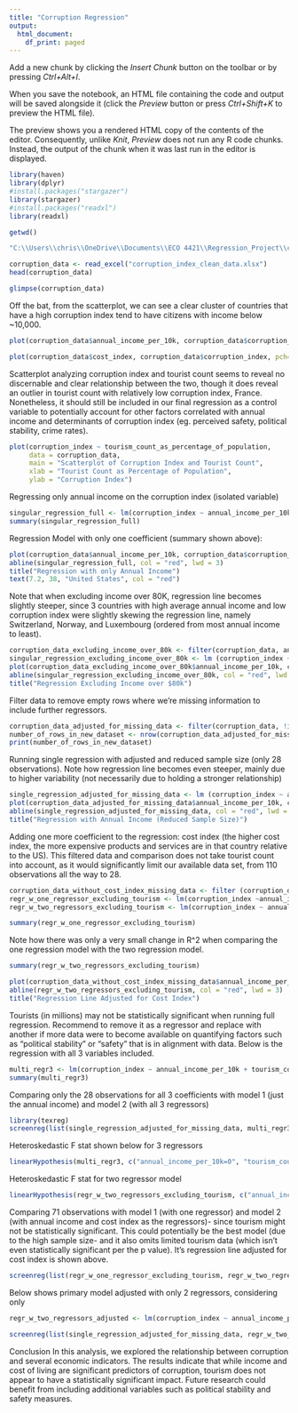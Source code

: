 ---
title: "Corruption Regression"
output:
  html_document:
    df_print: paged
---

Add a new chunk by clicking the *Insert Chunk* button on the toolbar or by pressing *Ctrl+Alt+I*.

When you save the notebook, an HTML file containing the code and output will be saved alongside it (click the *Preview* button or press *Ctrl+Shift+K* to preview the HTML file).

The preview shows you a rendered HTML copy of the contents of the editor. Consequently, unlike *Knit*, *Preview* does not run any R code chunks. Instead, the output of the chunk when it was last run in the editor is displayed.
```{r}
library(haven)
library(dplyr)
#install.packages("stargazer")
library(stargazer)
#install.packages("readxl")
library(readxl)
```

```{r}
getwd()
```
```{r}
"C:\\Users\\chris\\OneDrive\\Documents\\ECO 4421\\Regression_Project\\corruption_index_clean_data.xlsx"
```
```{r}
corruption_data <- read_excel("corruption_index_clean_data.xlsx")
head(corruption_data)
```
```{r}
glimpse(corruption_data)
```
Off the bat, from the scatterplot, we can see a clear cluster of countries that have a high corruption index tend to have citizens with income below ~10,000.
```{r}
plot(corruption_data$annual_income_per_10k, corruption_data$corruption_index, pch=19, xlab = "Annual Income", ylab = "Corruption Index", main = "Scatterplot of Corruption Index and Income")
```
```{r}
plot(corruption_data$cost_index, corruption_data$corruption_index, pch=19, xlab = "Cost Index", ylab = "Corruption Index", main = "Scatterplot of Corruption Index and Cost Index")
```

Scatterplot analyzing corruption index and tourist count seems to reveal no discernable and clear relationship between the two, though it does reveal an outlier in tourist count with relatively low corruption index, France. Nonetheless, it should still be included in our final regression as a control variable to potentially account for other factors correlated with annual income and determinants of corruption index (eg. perceived safety, political stability, crime rates).
```{r}
plot(corruption_index ~ tourism_count_as_percentage_of_population,
     data = corruption_data,
     main = "Scatterplot of Corruption Index and Tourist Count",
     xlab = "Tourist Count as Percentage of Population",
     ylab = "Corruption Index")
```
Regressing only annual income on the corruption index (isolated variable)
```{r}
singular_regression_full <- lm(corruption_index ~ annual_income_per_10k, data = corruption_data)
summary(singular_regression_full)
```
Regression Model with only one coefficient (summary shown above):
```{r}
plot(corruption_data$annual_income_per_10k, corruption_data$corruption_index, pch=19, xlab = "Annual Income(per 10k)", ylab = "Corruption Index")
abline(singular_regression_full, col = "red", lwd = 3)
title("Regression with only Annual Income")
text(7.2, 38, "United States", col = "red")
```
Note that when excluding income over 80K, regression line becomes slightly steeper, since 3 countries with high average annual income and low corruption index were slightly skewing the regression line, namely Switzerland, Norway, and Luxembourg (ordered from most annual income to least).
```{r}
corruption_data_excluding_income_over_80k <- filter(corruption_data, annual_income <= 80000)
singular_regression_excluding_income_over_80k <- lm (corruption_index ~ annual_income_per_10k, data = corruption_data_excluding_income_over_80k)
plot(corruption_data_excluding_income_over_80k$annual_income_per_10k, corruption_data_excluding_income_over_80k$corruption_index, pch=19, xlab = "Annual Income(per 10k)", ylab = "Corruption Index")
abline(singular_regression_excluding_income_over_80k, col = "red", lwd = 4)
title("Regression Excluding Income over $80k")
```
 Filter data to remove empty rows where we're missing information to include further regressors.
```{r}
corruption_data_adjusted_for_missing_data <- filter(corruption_data, !is.na(tourists_in_millions) & !is.na(cost_index))
number_of_rows_in_new_dataset <- nrow(corruption_data_adjusted_for_missing_data)
print(number_of_rows_in_new_dataset)
```
Running single regression with adjusted and reduced sample size (only 28 observations). Note how regression line becomes even steeper, mainly due to higher variability (not necessarily due to holding a stronger relationship)
```{r}
single_regression_adjusted_for_missing_data <- lm (corruption_index ~ annual_income_per_10k, data = corruption_data_adjusted_for_missing_data)
plot(corruption_data_adjusted_for_missing_data$annual_income_per_10k, corruption_data_adjusted_for_missing_data$corruption_index, pch=19, xlab = "Annual Income", ylab = "Corruption Index")
abline(single_regression_adjusted_for_missing_data, col = "red", lwd = 3)
title("Regression with Annual Income (Reduced Sample Size)")
```
Adding one more coefficient to the regression: cost index (the higher cost index, the more expensive products and services are in that country relative to the US). This filtered data and comparison does not take tourist count into account, as it would significantly limit our available data set, from 110 observations all the way to 28.
```{r}
corruption_data_without_cost_index_missing_data <- filter (corruption_data, !is.na(cost_index))
regr_w_one_regressor_excluding_tourism <- lm(corruption_index ~annual_income_per_10k, data = corruption_data_without_cost_index_missing_data)
regr_w_two_regressors_excluding_tourism <- lm(corruption_index ~ annual_income_per_10k + cost_index, data = corruption_data_without_cost_index_missing_data)

summary(regr_w_one_regressor_excluding_tourism)
```

Note how there was only a very small change in R^2 when comparing the one regression model with the two regression model.
```{r}
summary(regr_w_two_regressors_excluding_tourism)
```
```{r}
plot(corruption_data_without_cost_index_missing_data$annual_income_per_10k, corruption_data_without_cost_index_missing_data$corruption_index, pch=19, xlab = "Annual Income", ylab = "Corruption Index")
abline(regr_w_two_regressors_excluding_tourism, col = "red", lwd = 3)
title("Regression Line Adjusted for Cost Index")
```
Tourists (in millions) may not be statistically significant when running full regression. Recommend to remove it as a regressor and replace with another if more data were to become available on quantifying factors such as "political stability" or "safety" that is in alignment with data. Below is the regression with all 3 variables included.

```{r}
multi_regr3 <- lm(corruption_index ~ annual_income_per_10k + tourism_count_as_percentage_of_population + cost_index, data = corruption_data_adjusted_for_missing_data)
summary(multi_regr3)
```
Comparing only the 28 observations for all 3 coefficients with model 1 (just the annual income) and model 2 (with all 3 regressors)
```{r}
library(texreg)
screenreg(list(single_regression_adjusted_for_missing_data, multi_regr3))
```
Heteroskedastic F stat shown below for 3 regressors
```{r}
linearHypothesis(multi_regr3, c("annual_income_per_10k=0", "tourism_count_as_percentage_of_population=0", "cost_index=0"), white.adjust = "hc1")
```
Heteroskedastic F stat for two regressor model 
```{r}
linearHypothesis(regr_w_two_regressors_excluding_tourism, c("annual_income_per_10k=0", "cost_index=0"), white.adjust = "hc1")
```

Comparing 71 observations with model 1 (with one regressor) and model 2 (with annual income and cost index as the regressors)- since tourism might not be statistically significant. This could potentially be the best model (due to the high sample size- and it also omits limited tourism data (which isn't even statistically significant per the p value). It's regression line adjusted for cost index is shown above.
```{r}
screenreg(list(regr_w_one_regressor_excluding_tourism, regr_w_two_regressors_excluding_tourism))
```
Below shows primary model adjusted with only 2 regressors, considering only 
```{r}
regr_w_two_regressors_adjusted <- lm(corruption_index ~ annual_income_per_10k + cost_index, data = corruption_data_adjusted_for_missing_data)

screenreg(list(single_regression_adjusted_for_missing_data, regr_w_two_regressors_adjusted))

```
Conclusion
In this analysis, we explored the relationship between corruption and several economic indicators. The results indicate that while income and cost of living are significant predictors of corruption, tourism does not appear to have a statistically significant impact. Future research could benefit from including additional variables such as political stability and safety measures.
